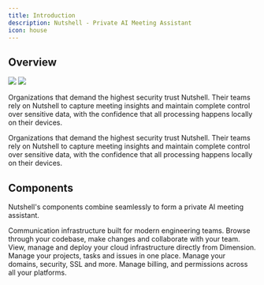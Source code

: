 ```yaml
---
title: Introduction
description: Nutshell - Private AI Meeting Assistant
icon: house
---
```


## Overview

<Frame>
  <img
    className="block dark:hidden"
    src="https://d3r37wwqi2kfse.cloudfront.net/nutshell_cover.png"
  />
  <img
    className="hidden dark:block"
    src="https://d3r37wwqi2kfse.cloudfront.net/nutshell_cover.png"
  />
</Frame>

Organizations that demand the highest security trust Nutshell. Their teams rely on Nutshell to capture meeting insights and maintain complete control over sensitive data, with the confidence that all processing happens locally on their devices.

Organizations that demand the highest security trust Nutshell. Their teams rely on Nutshell to capture meeting insights and maintain complete control over sensitive data, with the confidence that all processing happens locally on their devices.

## Components

Nutshell's components combine seamlessly to form a private AI meeting assistant.

<CardGroup cols={2}>

<Card title="Communication" icon="message" href="/communication">
  Communication infrastructure built for modern engineering teams.
</Card>

<Card title="Code" icon="code" href="/components/code">
  Browse through your codebase, make changes and collaborate with your team.
</Card>

<Card title="Cloud" icon="cloud" href="/components/cloud">
  View, manage and deploy your cloud infrastructure directly from Dimension.
</Card>

<Card title="Projects" icon="rectangle-history" href="/components/projects">
  Manage your projects, tasks and issues in one place.
</Card>

<Card title="Network" icon="server" href="/components/network">
  Manage your domains, security, SSL and more.
</Card>

<Card title="Settings" icon="gear" href="/components/settings">
  Manage billing, and permissions across all your platforms.
</Card>

</CardGroup>